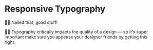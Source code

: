 # Responsive Typography

<EpicVideo url="https://www.epicweb.dev/workshops/pixel-perfect-figma-to-tailwind/responsive-design/implementing-responsive-typography/solution" />

👨‍💼 Nailed that, good stuff!

👨‍💼 Typography critically impacts the quality of a design — so it's super important make sure you appease your designer friends by getting this right.

